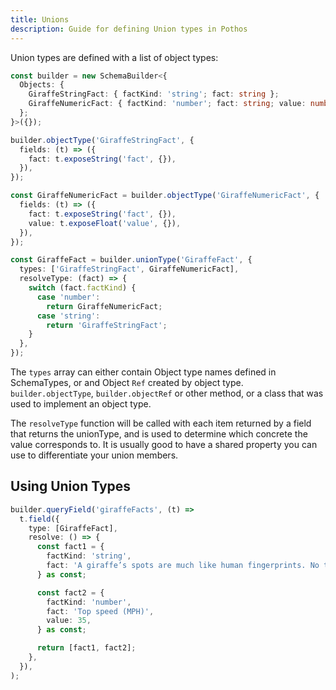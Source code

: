 ```yaml
---
title: Unions
description: Guide for defining Union types in Pothos
---
```


Union types are defined with a list of object types:

```typescript
const builder = new SchemaBuilder<{
  Objects: {
    GiraffeStringFact: { factKind: 'string'; fact: string };
    GiraffeNumericFact: { factKind: 'number'; fact: string; value: number };
  };
}>({});

builder.objectType('GiraffeStringFact', {
  fields: (t) => ({
    fact: t.exposeString('fact', {}),
  }),
});

const GiraffeNumericFact = builder.objectType('GiraffeNumericFact', {
  fields: (t) => ({
    fact: t.exposeString('fact', {}),
    value: t.exposeFloat('value', {}),
  }),
});

const GiraffeFact = builder.unionType('GiraffeFact', {
  types: ['GiraffeStringFact', GiraffeNumericFact],
  resolveType: (fact) => {
    switch (fact.factKind) {
      case 'number':
        return GiraffeNumericFact;
      case 'string':
        return 'GiraffeStringFact';
    }
  },
});
```

The `types` array can either contain Object type names defined in SchemaTypes, or and Object `Ref`
created by object type. `builder.objectType`, `builder.objectRef` or other method, or a class that
was used to implement an object type.

The `resolveType` function will be called with each item returned by a field that returns the
unionType, and is used to determine which concrete the value corresponds to. It is usually good to
have a shared property you can use to differentiate your union members.

## Using Union Types

```typescript
builder.queryField('giraffeFacts', (t) =>
  t.field({
    type: [GiraffeFact],
    resolve: () => {
      const fact1 = {
        factKind: 'string',
        fact: 'A giraffe’s spots are much like human fingerprints. No two individual giraffes have exactly the same pattern',
      } as const;

      const fact2 = {
        factKind: 'number',
        fact: 'Top speed (MPH)',
        value: 35,
      } as const;

      return [fact1, fact2];
    },
  }),
);
```
